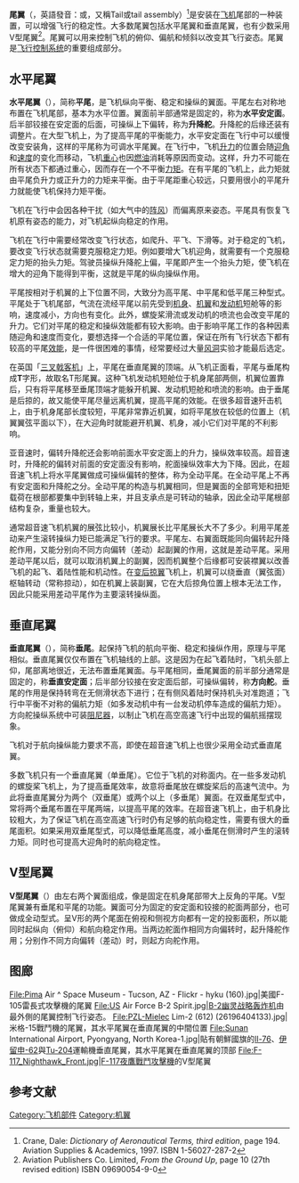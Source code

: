 {{多個問題|
{{expand|time=2013-06-10T05:00:54+00:00}}
{{Request_translation|time=2013-06-10T05:42:24+00:00}}
{{refimprove|time=2013-06-10T05:42:24+00:00}}
}}
'''尾翼'''（{{lang-en|empennage}}，英語發音：{{IPAc-en|ˌ|ɑː|m|p|ᵻ|ˈ|n|ɑː|ʒ}}或{{IPAc-en|ˈ|ɛ|m|p|ᵻ|n|ɪ|dʒ}}，又稱Tail或tail assembly）<ref name="Crane">Crane, Dale: ''Dictionary of Aeronautical Terms, third edition'', page 194. Aviation Supplies & Academics, 1997. ISBN 1-56027-287-2</ref>是安装在[[飞机|飞机]]尾部的一种装置，可以增强飞行的稳定性。大多数尾翼包括水平尾翼和垂直尾翼，也有少数采用V型尾翼<ref name="GroundUp">Aviation Publishers Co. Limited, ''From the Ground Up'', page 10 (27th revised edition) ISBN 09690054-9-0</ref>。尾翼可以用来控制飞机的俯仰、偏航和倾斜以改变其飞行姿态。尾翼是[[飞行控制系统|飞行控制系统]]的重要组成部分。

== 水平尾翼 ==
'''水平尾翼'''（{{lang-en|Horizontal Stabilizer}}），简称'''平尾'''，是飞机纵向平衡、稳定和操纵的翼面。平尾左右对称地布置在飞机尾部，基本为水平位置。翼面前半部通常是固定的，称为'''水平安定面'''。后半部铰接在安定面的后面，可操纵上下偏转，称为'''升降舵'''。升降舵的后缘还装有调整片。在大型飞机上，为了提高平尾的平衡能力，水平安定面在飞行中可以缓慢改变安装角，这样的平尾称为可调水平尾翼。在飞行中，飞机[[升力|升力]]的位置会随[[迎角|迎角]]和[[速度|速度]]的变化而移动，飞机[[重心|重心]]也因[[燃油|燃油]]消耗等原因而变动。这样，升力不可能在所有状态下都通过重心，因而存在一个不平衡[[力矩|力矩]]。在有平尾的飞机上，此力矩就由平尾负升力或正升力的力矩来平衡。由于平尾距重心较远，只要用很小的平尾升力就能使飞机保持力矩平衡。

飞机在飞行中会因各种干扰（如大气中的[[阵风|阵风]]）而偏离原来姿态。平尾具有恢复飞机原有姿态的能力，对飞机起纵向稳定的作用。

飞机在飞行中需要经常改变飞行状态，如爬升、平飞、下滑等。对于稳定的飞机，要改变飞行状态就需要克服稳定力矩。例如要增大飞机迎角，就需要有一个克服稳定力矩的抬头力矩。驾驶员操纵升降舵上偏，平尾即产生一个抬头力矩，使飞机在增大的迎角下能得到平衡，这就是平尾的纵向操纵作用。

平尾按相对于机翼的上下位置不同，大致分为高平尾、中平尾和低平尾三种型式。平尾处于飞机尾部，气流在流经平尾以前先受到[[机身|机身]]、[[机翼|机翼]]和[[发动机|发动机]]短舱等的影响，速度减小，方向也有变化。此外，螺旋桨滑流或发动机的喷流也会改变平尾的升力。它们对平尾的稳定和操纵效能都有较大影响。由于影响平尾工作的各种因素随迎角和速度而变化，要想选择一个合适的平尾位置，保证在所有飞行状态下都有较高的平尾[[效能|效能]]，是一件很困难的事情，经常要经过大量[[风洞|风洞]]实验才能最后选定。

在英国「[[霍克薛利三叉戟型|三叉戟客机]]」上，平尾在垂直尾翼的顶端。从飞机正面看，平尾与垂尾构成'''T'''字形，故取名T形尾翼。这种飞机发动机短舱位于机身尾部两侧，机翼位置靠后，只有将平尾移至垂尾顶端才能躲开机翼、发动机短舱和喷流的影响。由于垂尾是后掠的，故又能使平尾尽量远离机翼，提高平尾的效能。在很多超音速歼击机上，由于机身尾部长度较短，平尾非常靠近机翼，如将平尾放在较低的位置上（机翼翼弦平面以下），在大迎角时就能避开机翼、机身，减小它们对平尾的不利影响。

亚音速时，偏转升降舵还会影响前面水平安定面上的升力，操纵效率较高。超音速时，升降舵的偏转对前面的安定面没有影响，舵面操纵效率大为下降。因此，在超音速飞机上将水平尾翼做成可操纵偏转的整体，称为全动平尾。在全动平尾上不再有安定面和升降舵之分。全动平尾的构造与机翼相同，但是翼面的全部弯矩和扭矩载荷在根部都要集中到转轴上来，并且支承点是可转动的轴承，因此全动平尾根部结构复杂，重量也较大。

通常超音速飞机机翼的展弦比较小，机翼展长比平尾展长大不了多少。利用平尾差动来产生滚转操纵力矩已能满足飞行的要求。平尾左、右翼面既能同向偏转起升降舵作用，又能分别向不同方向偏转（差动）起副翼的作用，这就是差动平尾。采用差动平尾以后，就可以取消机翼上的副翼，因而机翼整个后缘都可安装襟翼以改善飞机的起飞、着陆性能和机动性。在[[可变后掠翼|变后掠翼]]飞机上，机翼可以绕垂直（翼弦面）枢轴转动（常称掠动），如在机翼上装副翼，它在大后掠角位置上根本无法工作，因此只能采用差动平尾作为主要滚转操纵面。

== 垂直尾翼 ==
'''垂直尾翼'''（{{lang-en|Vertical Stabilizer}}），简称'''垂尾'''。起保持飞机的航向平衡、稳定和操纵作用，原理与平尾相似。垂直尾翼仅仅布置在飞机轴线的上部。这是因为在起飞着陆时，飞机头部上仰，尾部离地很近，无法布置垂尾翼面。与平尾相同，垂尾翼面的前半部分通常是固定的，称'''垂直安定面'''；后半部分铰接在安定面后部，可操纵偏转，称'''方向舵'''。垂尾的作用是保持转弯在无侧滑状态下进行；在有侧风着陆时保持机头对准跑道；飞行中平衡不对称的偏航力矩（如多发动机中有一台发动机停车造成的偏航力矩）。方向舵操纵系统中可装[[阻尼器|阻尼器]]，以制止飞机在高空高速飞行中出现的偏航摇摆现象。

飞机对于航向操纵能力要求不高，即使在超音速飞机上也很少采用全动式垂直尾翼。

多数飞机只有一个垂直尾翼（单垂尾）。它位于飞机的对称面内。在一些多发动机的螺旋桨飞机上，为了提高垂尾效率，故意将垂尾放在螺旋桨后的高速气流中。为此将垂直尾翼分为两个（双垂尾）或两个以上（多垂尾）翼面。在双垂尾型式中，常将两个垂尾布置在平尾两端，以提高平尾的效率。在超音速飞机上，由于机身比较粗大，为了保证飞机在高空高速飞行时仍有足够的航向稳定性，需要有很大的垂尾面积。如果采用双垂尾型式，可以降低垂尾高度，减小垂尾在侧滑时产生的滚转力矩。同时也可提高大迎角时的航向稳定性。

== V型尾翼 ==
'''V型尾翼'''（{{lang-en|V-Tail}}）由左右两个翼面组成，像是固定在机身尾部带大上反角的平尾。V型尾翼兼有垂尾和平尾的功能。翼面可分为固定的安定面和铰接的舵面两部分，也可做成全动型式。呈V形的两个尾面在俯视和侧视方向都有一定的投影面积，所以能同时起纵向（俯仰）和航向稳定作用。当两边舵面作相同方向偏转时，起升降舵作用；分别作不同方向偏转（差动）时，则起方向舵作用。

== 图廊 ==
<gallery heights="200px" widths="300px" mode="packed">
File:Pima Air ^ Space Museum - Tucson, AZ - Flickr - hyku (160).jpg|美國F-105雷長式攻擊機的尾翼
File:US Air Force B-2 Spirit.jpg|[[B-2幽灵战略轰炸机|B-2幽灵战略轰炸机]]由最外側的尾翼控制飞行姿态。
File:PZL-Mielec Lim-2 (612) (26196404133).jpg|米格-15戰鬥機的尾翼，其水平尾翼在垂直尾翼的中間位置
File:Sunan International Airport, Pyongyang, North Korea-1.jpg|貼有朝鮮國旗的[[Il-76|Il-76]]、[[伊留申-62|伊留申-62]]與[[Tu-204|Tu-204]]運輸機垂直尾翼，其水平尾翼在垂直尾翼的顶部
File:F-117_Nighthawk_Front.jpg|[[F-117夜鷹戰鬥攻擊機|F-117夜鷹戰鬥攻擊機]]的V型尾翼
</gallery>
==参考文献==
{{reflist}}

{{飞机结构}}
{{航空器部件}}

[[Category:飞机部件|Category:飞机部件]]
[[Category:机翼|Category:机翼]]